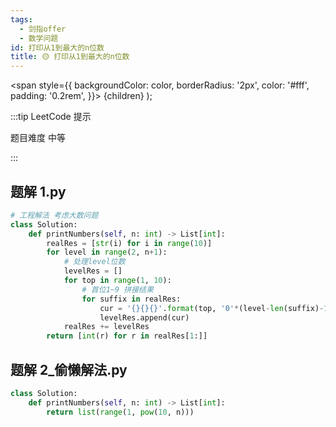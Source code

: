 ```yaml
---
tags:
  - 剑指offer
  - 数学问题
id: 打印从1到最大的n位数
title: 🟡 打印从1到最大的n位数
---
```


  <span
    style={{
      backgroundColor: color,
      borderRadius: '2px',
      color: '#fff',
      padding: '0.2rem',
    }}>
    {children}
  </span>
);

:::tip LeetCode 提示

题目难度 <Highlight color="#ffc01e">中等</Highlight>

:::

## 题解 1.py

```py
# 工程解法 考虑大数问题
class Solution:
    def printNumbers(self, n: int) -> List[int]:
        realRes = [str(i) for i in range(10)]
        for level in range(2, n+1):
            # 处理level位数
            levelRes = []
            for top in range(1, 10):
                # 首位1~9 拼接结果
                for suffix in realRes:
                    cur = '{}{}{}'.format(top, '0'*(level-len(suffix)-1), suffix)
                    levelRes.append(cur)
            realRes += levelRes
        return [int(r) for r in realRes[1:]]
```

## 题解 2_偷懒解法.py

```py
class Solution:
    def printNumbers(self, n: int) -> List[int]:
        return list(range(1, pow(10, n)))
```


